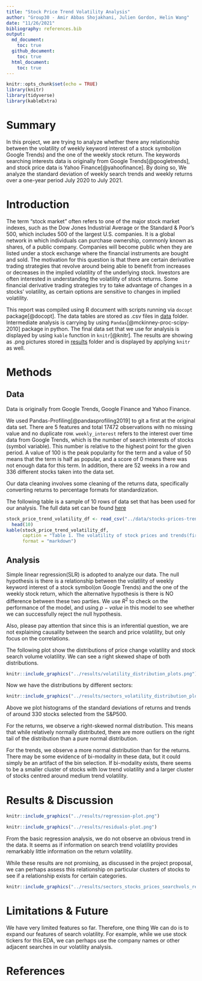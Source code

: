 ```yaml
---
title: "Stock Price Trend Volatility Analysis"
author: "Group30 - Amir Abbas Shojakhani, Julien Gordon, Helin Wang"
date: "11/26/2021"
bibliography: references.bib
output: 
  md_document: 
    toc: true
  github_document:
    toc: true
  html_document:
    toc: true
---
```


```r
knitr::opts_chunk$set(echo = TRUE)
library(knitr)
library(tidyverse)
library(kableExtra)
```


# Summary

In this project, we are trying to analyze whether there any relationship between the volatility of weekly keyword interest of a stock symbol(on Google Trends) and the one  of the weekly stock return. The keywords searching interests data is originally from Google Trends[@googletrends], and stock price data is Yahoo Finance[@yahoofinance]. By doing so, We analyze the standard deviation of weekly search trends and weekly returns over a one-year period July 2020 to July 2021.

# Introduction

The term "stock market" often refers to one of the major stock market indexes, such as the Dow Jones Industrial Average or the Standard & Poor's 500, which includes 500 of the largest U.S. companies. It is a global network in which individuals can purchase ownership, commonly known as shares, of a public company. Companies will become public when they are listed under a stock exchange where the financial instruments are bought and sold. The motivation for this question is that there are certain derivative trading strategies that revolve around being able to benefit from increases or decreases in the implied volatility of the underlying stock. Investors are often interested in understanding the volatility of stock returns. Some financial derivative trading strategies try to take advantage of changes in a stocks' volatility, as certain options are sensitive to changes in implied volatility.

This report was compiled using R document with scripts running via `docopt` package[@docopt]. The data tables are stored as .csv files in [data](https://github.com/UBC-MDS/Stock-Price-Trend-Volatility-Analysis/tree/main/data) folder. Intermediate analysis is carrying by using `Pandas`[@mckinney-proc-scipy-2010] package in python. The final data set that we use for analysis is displayed by using `kable` function in `knitr`[@knitr]. The results are showing as .png pictures stored in [results](https://github.com/UBC-MDS/Stock-Price-Trend-Volatility-Analysis/tree/main/results) folder and is displayed by applying `knitr` as well.

# Methods

## Data

Data is originally from Google Trends, Google Finance and Yahoo Finance.

We used Pandas-Profiling[@pandasprofiling2019] to git a first at the original data set. There are 5 features and total 17472 observations with no missing value and no duplicate row. `weekly_interest` refers to the interest over time data from Google Trends, which is the number of search interests of stocks (symbol variable). This number is relative to the highest point for the given period. A value of 100 is the peak popularity for the term and a value of 50 means that the term is half as popular, and a score of 0 means there was not enough data for this term. In addition, there are 52 weeks in a row and 336 different stocks taken into the data set.

Our data cleaning involves some cleaning of the returns data, specifically converting returns to percentage formats for standardization.

The following table is a sample of 10 rows of data set that has been used for our analysis. The full data set can be found [here](https://github.com/UBC-MDS/Stock-Price-Trend-Volatility-Analysis/blob/main/data/stocks-prices-trend-volatility.csv)

```r
stock_price_trend_volatility_df <- read_csv("../data/stocks-prices-trend-volatility.csv") |> 
  head(10)
kable(stock_price_trend_volatility_df,
      caption = "Table 1. The volatility of stock prices and trends(first 10 rows).",
      format = "markdown")
```

## Analysis

Simple linear regression(SLR) is adopted to analyze our data. The null hypothesis is there is a relationship between the volatility of weekly keyword interest of a stock symbol(on Google Trends) and the one  of the weekly stock return, which the alternative hypothesis is there is NO difference between these two parties. We use $R^2$ to check on the performance of the model, and using $p-value$ in this model to see whether we can successfully reject the null hypothesis.

Also, please pay attention that since this is an inferential question, we are not explaining causality between the search and price volatility, but only focus on the correlations.

The following plot show the distributions of price change volatility and stock search volume volatility. We can see a right skewed shape of both distributions.

```r
knitr::include_graphics("../results/volatility_distribution_plots.png")
```


Now we have the distributions by different sectors:

```r
knitr::include_graphics("../results/sectors_volatility_distribution_plots.png")
```


Above we plot histograms of the standard deviations of returns and trends of around 330 stocks selected from the S&P500.

For the returns, we observe a right-skewed normal distribution. This means that while relatively normally distributed, there are more outliers on the right tail of the distribution than a pure normal distribution.

For the trends, we observe a more normal distribution than for the returns. There may be some evidence of bi-modality in these data, but it could simply be an artifact of the bin selection. If bi-modality exists, there seems to be a smaller cluster of stocks with low trend volatility and a larger cluster of stocks centred around medium trend volatility.


# Results & Discussion


```r
knitr::include_graphics("../results/regression-plot.png")
```

```r
knitr::include_graphics("../results/residuals-plot.png")
```

From the basic regression analysis, we do not observe an obvious trend in the data. It seems as if information on search trend volatility provides remarkably little information on the return volatility.

While these results are not promising, as discussed in the project proposal, we can perhaps assess this relationship on particular clusters of stocks to see if a relationship exists for certain categories.

```r
knitr::include_graphics("../results/sectors_stocks_prices_searchvols_reg.png")
```


# Limitations & Future

We have very limited features so far. Therefore, one thing We can do is to expand our features of search volatility. For example, while we use stock tickers for this EDA, we can perhaps use the company names or other adjacent searches in our volatility analysis.

# References